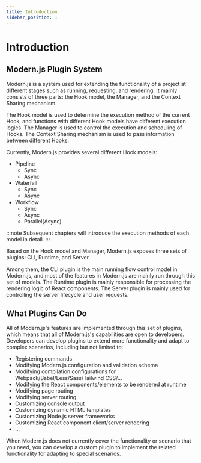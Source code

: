 ```yaml
---
title: Introduction
sidebar_position: 1
---
```

# Introduction

## Modern.js Plugin System

Modern.js is a system used for extending the functionality of a project at different stages such as running, requesting, and rendering. It mainly consists of three parts: the Hook model, the Manager, and the Context Sharing mechanism.

The Hook model is used to determine the execution method of the current Hook, and functions with different Hook models have different execution logics. The Manager is used to control the execution and scheduling of Hooks. The Context Sharing mechanism is used to pass information between different Hooks.

Currently, Modern.js provides several different Hook models:

- Pipeline
  - Sync
  - Async
- Waterfall
  - Sync
  - Async
- Workflow
  - Sync
  - Async
  - Parallel(Async)

:::note
Subsequent chapters will introduce the execution methods of each model in detail.
:::

Based on the Hook model and Manager, Modern.js exposes three sets of plugins: CLI, Runtime, and Server.

Among them, the CLI plugin is the main running flow control model in Modern.js, and most of the features in Modern.js are mainly run through this set of models. The Runtime plugin is mainly responsible for processing the rendering logic of React components. The Server plugin is mainly used for controlling the server lifecycle and user requests.

## What Plugins Can Do

All of Modern.js's features are implemented through this set of plugins, which means that all of Modern.js's capabilities are open to developers. Developers can develop plugins to extend more functionality and adapt to complex scenarios, including but not limited to:

- Registering commands
- Modifying Modern.js configuration and validation schema
- Modifying compilation configurations for Webpack/Babel/Less/Sass/Tailwind CSS/...
- Modifying the React components/elements to be rendered at runtime
- Modifying page routing
- Modifying server routing
- Customizing console output
- Customizing dynamic HTML templates
- Customizing Node.js server frameworks
- Customizing React component client/server rendering
- ...

When Modern.js does not currently cover the functionality or scenario that you need, you can develop a custom plugin to implement the related functionality for adapting to special scenarios.

